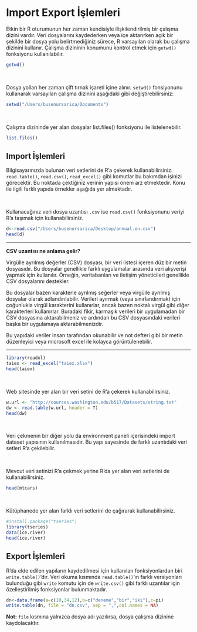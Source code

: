 # Import Export İşlemleri

Etkin bir R oturumunun her zaman kendisiyle ilişkilendirilmiş bir çalışma dizini vardır. Veri dosyalarını kaydederken veya içe aktarırken açık bir şekilde bir dosya yolu belirtmediğiniz sürece, R varsayılan olarak bu çalışma dizinini kullanır. Çalışma dizininin konumunu kontrol etmek için `getwd()` fonksiyonu kullanılabilir.

```r
getwd()
```

<br>

Dosya yolları her zaman çift tırnak işareti içine alınır.
`setwd()` fonsiyonunu kullanarak varsayılan çalışma dizinini aşağıdaki gibi değiştirebilirsiniz:

```r
setwd("/Users/busenursarica/Documents")
```
<br>

Çalışma dizininde yer alan dosyalar list.files() fonksiyonu ile listelenebilir.

```r
list.files()
```

## Import İşlemleri

Bilgisayarınızda bulunan veri setlerini de R'a çekerek kullanabilirsiniz. `read.table()`, `read.csv()`, `read_excel()` gibi komutlar bu bakımdan işinizi görecektir. Bu noktada çektiğiniz verinin yapısı önem arz etmektedir. Konu ile ilgili  farklı yapıda örnekler aşağıda yer almaktadır.

<br>

Kullanacağınız veri dosya uzantısı `.csv` ise `read.csv()` fonksiyonunu veriyi R'a taşımak için kullanabilirsiniz.
```r
d<-read.csv("/Users/busenursarica/Desktop/annual.en.csv")
head(d)
```

-------

**CSV uzantısı ne anlama gelir?**

Virgülle ayrılmış değerler (CSV) dosyası, bir veri listesi içeren düz bir metin dosyasıdır. Bu dosyalar genellikle farklı uygulamalar arasında veri alışverişi yapmak için kullanılır. Örneğin, veritabanları ve iletişim yöneticileri genellikle CSV dosyalarını destekler.

Bu dosyalar bazen karakterle ayrılmış seğerler veya virgülle ayrılmış dosyalar olarak adlandırılabilir. Verileri ayırmak (veya sınırlandırmak) için çoğunlukla virgül karakterini kullanırlar, ancak bazen noktalı virgül gibi diğer karakterleri kullanırlar. Buradaki fikir, karmaşık verileri bir uygulamadan bir CSV dosyasına aktarabilmeniz ve ardından bu CSV dosyasındaki verileri başka bir uygulamaya aktarabilmenizdir.

Bu yapıdaki veriler insan tarafından okunabilir ve not defteri gibi bir metin düzenleyici veya microsoft excel ile kolayca görüntülenebilir.

-----------


```r
library(readxl)
taiex <- read_excel("taiex.xlsx")
head(taiex)

```

<br>

Web sitesinde yer alan bir veri setini de R'a çekerek kullanabilirsiniz.

```r
w.url <- "http://courses.washington.edu/b517/Datasets/string.txt"
dw <- read.table(w.url, header = T)
head(dw)
```

<br>

Veri çekmenin bir diğer yolu da environment paneli içerisindeki import dataset yapısının kullanılmasıdır. Bu yapı sayesinde de farklı uzantıdaki veri setleri R'a çekilebilir.

<br>

Mevcut veri setinizi R'a çekmek yerine R'da yer alan veri setlerini de kullanabilirsiniz.

```r
head(mtcars)
```

<br>

Kütüphanede yer alan farklı veri setlerini de çağırarak kullanabilirsiniz.

```r
#install.package("tseries")
library(tseries)
data(ice.river)
head(ice.river)
```


## Export İşlemleri

R'da elde edilen yapıların kaydedilmesi için kullanılan fonksiyonlardan biri `write.table()`'dır. Veri okuma kısmında `read.table()`'ın farklı versiyonları bulunduğu gibi `write` komutu için de `write.csv()` gibi farklı uzantılar için özelleştirilmiş fonksiyonlar bulunmaktadır.

```r
dn<-data.frame(a=c(10,34,12),b=c("deneme","bir","iki"),c=pi)
write.table(dn, file = "dn.csv", sep = ",",col.names = NA)
```

**Not:** `file` kısmına yalnızca dosya adı yazılırsa, dosya çalışma dizinine kaydolacaktır.





